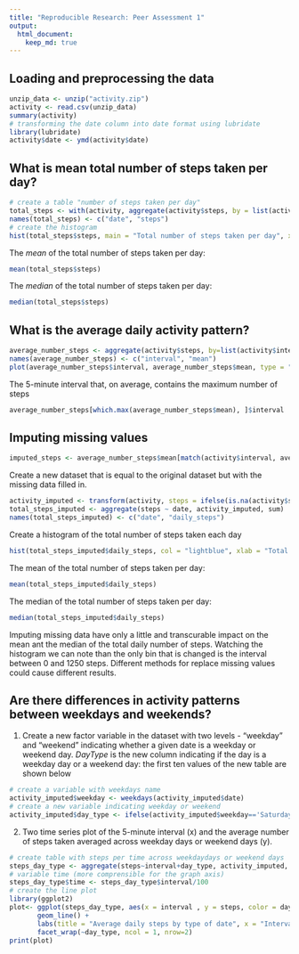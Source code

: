 ```yaml
---
title: "Reproducible Research: Peer Assessment 1"
output: 
  html_document:
    keep_md: true
---
```



## Loading and preprocessing the data

```r
unzip_data <- unzip("activity.zip")
activity <- read.csv(unzip_data)
summary(activity)
# transforming the date column into date format using lubridate
library(lubridate)
activity$date <- ymd(activity$date)
```

## What is mean total number of steps taken per day?
```r
# create a table "number of steps taken per day"
total_steps <- with(activity, aggregate(activity$steps, by = list(activity$date), FUN = sum, na.rm = TRUE))
names(total_steps) <- c("date", "steps")
# create the histogram
hist(total_steps$steps, main = "Total number of steps taken per day", xlab = "Total steps taken per day", col = "lightgreen", breaks = seq(0,25000,by=1250))
```
The *mean* of the total number of steps taken per day:

```r
mean(total_steps$steps)
```

The *median* of the total number of steps taken per day:

```r
median(total_steps$steps)
```


## What is the average daily activity pattern?

```r
average_number_steps <- aggregate(activity$steps, by=list(activity$interval), FUN=mean, na.rm=TRUE)
names(average_number_steps) <- c("interval", "mean")
plot(average_number_steps$interval, average_number_steps$mean, type = "l", col="green", lwd = 2, xlab="Interval", ylab="Average number of steps", main="Average number of steps per intervals")
```
The 5-minute interval that, on average, contains the maximum number of steps

```r
average_number_steps[which.max(average_number_steps$mean), ]$interval
```

## Imputing missing values
```r
imputed_steps <- average_number_steps$mean[match(activity$interval, average_number_steps$interval)]
```

Create a new dataset that is equal to the original dataset but with the missing data filled in.

```r
activity_imputed <- transform(activity, steps = ifelse(is.na(activity$steps), yes = imputed_steps, no = activity$steps))
total_steps_imputed <- aggregate(steps ~ date, activity_imputed, sum)
names(total_steps_imputed) <- c("date", "daily_steps")
```
Create a histogram of the total number of steps taken each day
```r
hist(total_steps_imputed$daily_steps, col = "lightblue", xlab = "Total steps per day", main = "Total number of steps taken each day", breaks = seq(0,25000,by=1250))
```
The mean of the total number of steps taken per day:
```r
mean(total_steps_imputed$daily_steps)
```

The median of the total number of steps taken per day:

```r
median(total_steps_imputed$daily_steps)
```

Imputing missing data have only a little and transcurable impact on the mean ant the median of the total daily number of steps. Watching the histogram we can note than the only bin that is changed is the interval between 0 and 1250 steps. Different methods for replace missing values could cause different results.

## Are there differences in activity patterns between weekdays and weekends?

1. Create a new factor variable in the dataset with two levels - “weekday” and “weekend” indicating whether a given date is a weekday or weekend day.
*DayType* is the new column indicating if the day is a weekday day or a weekend day: the first ten values of the new table are shown below

```r
# create a variable with weekdays name
activity_imputed$weekday <- weekdays(activity_imputed$date)
# create a new variable indicating weekday or weekend
activity_imputed$day_type <- ifelse(activity_imputed$weekday=='Saturday' | activity_imputed$weekday=='Sunday', 'weekend','weekday')
```

2. Two time series plot of the 5-minute interval (x) and the average number of steps taken averaged across weekday days or weekend days (y).

```r
# create table with steps per time across weekdaydays or weekend days
steps_day_type <- aggregate(steps~interval+day_type, activity_imputed, mean, na.rm = TRUE)
# variable time (more comprensible for the graph axis)
steps_day_type$time <- steps_day_type$interval/100
# create the line plot
library(ggplot2)
plot<- ggplot(steps_day_type, aes(x = interval , y = steps, color = day_type)) +
       geom_line() +
       labs(title = "Average daily steps by type of date", x = "Interval", y = "Average number of steps") +
       facet_wrap(~day_type, ncol = 1, nrow=2)
print(plot)
```
